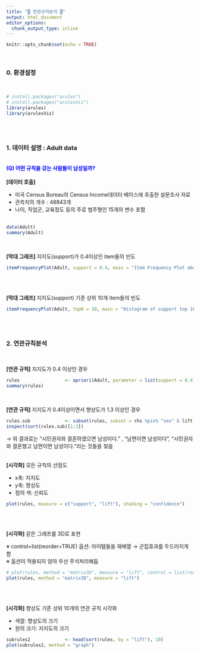 ```yaml
---
title: "▒ 연관규칙분석 ▒"
output: html_document
editor_options: 
  chunk_output_type: inline
---
```


```r
knitr::opts_chunk$set(echo = TRUE)
```
<br /> 

### **0. 환경설정**
<br /> 

```r
# install.packages("arules")
# install.packages("arulesViz")
library(arules)
library(arulesViz)
```
<br /> 
<br /> 

### **1. 데이터 설명 : Adult data**
<br /> 
<span style="color:blue"> **(Q) 어떤 규칙을 갖는 사람들이 남성일까?** </span>
<br />
<br />
**[데이터 호출]** 
<br /> 

* 미국 Census Bureau의 Census Income데이터 베이스에 추출한 설문조사 자료<br /> 
* 관측치의 개수 : 48843개<br />
* 나이, 직업군, 교육정도 등의 주로 범주형인 15개의 변수 포함
<br /> 
<br /> 

```r
data(Adult)
summary(Adult)
```
<br /> 

**[막대 그래프]** 지지도(support)가 0.4이상인 item들의 빈도
```r
itemFrequencyPlot(Adult, support = 0.4, main = "Item Frequency Plot above support 0.4")
```
<br /> 
<br /> 

**[막대 그래프]** 지지도(support) 기준 상위 10개 item들의 빈도
```r
itemFrequencyPlot(Adult, topN = 10, main = "Histogram of support top 10 items")
```
<br /> 
<br /> 


### **2. 연관규칙분석**
<br /> 

**[연관 규칙]** 지지도가 0.4 이상인 경우
```r
rules                 <- apriori(Adult, parameter = list(support = 0.4))
summary(rules)
```
<br /> 

**[연관 규칙]** 지지도가 0.4이상이면서 향상도가 1.3 이상인 경우
```r
rules.sub             <- subset(rules, subset = rhs %pin% "sex" & lift > 1.3)
inspect(sort(rules.sub)[1:3])
```
→ 위 결과로는 “시민권자와 결혼하였으면 남성이다.” , “남편이면 남성이다”, “시민권자와 결혼했고 남편이면 남성이다.”라는 것들을 찾음
<br /> 
<br />

**[시각화]** 모든 규칙의 산점도
<br /> 

* x축: 지지도<br />
* y축: 향상도<br />
* 점의 색: 신뢰도
<br />
```r
plot(rules, measure = c("support", "lift"), shading = "confidence")
```
<br /> 
<br /> 

**[시각화]** 같은 그래프를 3D로 표현
<br />

※ control=list(reorder=TRUE) 옵션: 아이템들을 재배열 → 군집효과를 두드러지게 함<br />
※ 옵션이 적용되지 않아 우선 주석처리해둠
<br />
```r
# plot(rules, method = "matrix3D", measure = "lift", control = list(reorder = TRUE)) 
plot(rules, method = "matrix3D", measure = "lift")
```
<br /> 
<br /> 

**[시각화]** 향상도 기준 상위 10개의 연관 규칙 시각화
<br /> 

* 색깔: 향상도의 크기<br />
* 원의 크기: 지지도의 크기
<br />
```r
subrules2             <- head(sort(rules, by = "lift"), 10) 
plot(subrules2, method = "graph")
```


























